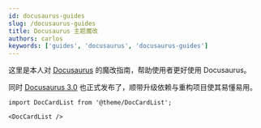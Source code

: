```yaml
---
id: docusaurus-guides
slug: /docusaurus-guides
title: Docusaurus 主题魔改
authors: carlos
keywords: ['guides', 'docusaurus', 'docusaurus-guides']
---
```


这里是本人对 [Docusaurus](https://docusaurus.io/) 的魔改指南，帮助使用者更好使用 Docusaurus。

同时 [Docusaurus 3.0](https://docusaurus.io/zh-CN/blog/releases/3.0) 也正式发布了，顺带升级依赖与重构项目使其易懂易用。

```mdx-code-block
import DocCardList from '@theme/DocCardList';

<DocCardList />
```

